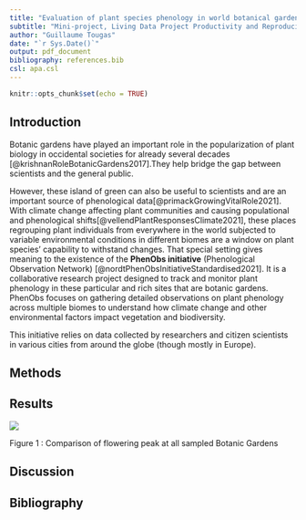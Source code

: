 ```yaml
---
title: "Evaluation of plant species phenology in world botanical gardens"
subtitle: "Mini-project, Living Data Project Productivity and Reproducibility course"
author: "Guillaume Tougas"
date: "`r Sys.Date()`"
output: pdf_document
bibliography: references.bib
csl: apa.csl              
---
```


```r
knitr::opts_chunk$set(echo = TRUE)
```

## Introduction

Botanic gardens have played an important role in the popularization of plant biology in occidental societies for already several decades [@krishnanRoleBotanicGardens2017].They help bridge the gap between scientists and the general public. 

However, these island of green can also be useful to scientists and are an important source of phenological data[@primackGrowingVitalRole2021]. With climate change affecting plant communities and causing populational and phenological shifts[@vellendPlantResponsesClimate2021], these places regrouping plant individuals from everywhere in the world subjected to variable environmental conditions in different biomes are a window on plant species' capability to withstand changes. That special setting gives meaning to the existence of the **PhenObs initiative** (Phenological Observation Network) [@nordtPhenObsInitiativeStandardised2021]. It is a collaborative research project designed to track and monitor plant phenology in these particular and rich sites that are botanic gardens. PhenObs focuses on gathering detailed observations on plant phenology across multiple biomes to understand how climate change and other environmental factors impact vegetation and biodiversity.

This initiative relies on data collected by researchers and citizen scientists in various cities from around the globe (though mostly in Europe).

## Methods

## Results

![](../03_figures/botanic_garden_peakflowering.png)

Figure 1 : Comparison of flowering peak at all sampled Botanic Gardens

## Discussion

## Bibliography
